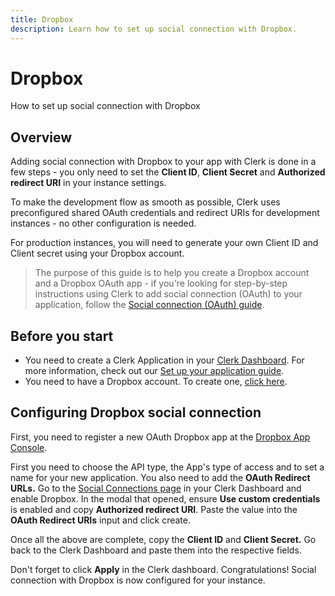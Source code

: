 ---
title: Dropbox
description: Learn how to set up social connection with Dropbox.
---

# Dropbox

How to set up social connection with Dropbox

## Overview

Adding social connection with Dropbox to your app with Clerk is done in a few steps - you only need to set the **Client ID**, **Client Secret** and **Authorized redirect URI** in your instance settings.

To make the development flow as smooth as possible, Clerk uses preconfigured shared OAuth credentials and redirect URIs for development instances - no other configuration is needed.

For production instances, you will need to generate your own Client ID and Client secret using your Dropbox account.

> The purpose of this guide is to help you create a Dropbox account and a Dropbox OAuth app - if you're looking for step-by-step instructions using Clerk to add social connection (OAuth) to your application, follow the [Social connection (OAuth) guide](/docs/authentication/social-connections/oauth).

## Before you start

- You need to create a Clerk Application in your [Clerk Dashboard](https://dashboard.clerk.com/). For more information, check out our [Set up your application guide](/docs/quickstarts/setup-clerk).
- You need to have a Dropbox account. To create one, [click here](https://www.dropbox.com/lp/developers).

## Configuring Dropbox social connection

First, you need to register a new OAuth Dropbox app at the [Dropbox App Console](https://www.dropbox.com/developers/apps).

<Images
  width={1905}
  height={836}
  src="/docs/images/authentication-providers/dropbox/creating-new-application.jpg"
  alt="Creating a new application"
/>

First you need to choose the API type, the App's type of access and to set a name for your new application. You also need to add the **OAuth Redirect URLs.** Go to the [Social Connections page](https://dashboard.clerk.com/last-active?path=authentication/social) in your Clerk Dashboard and enable Dropbox. In the modal that opened, ensure **Use custom credentials** is enabled and copy **Authorized redirect URI**. Paste the value into the **OAuth Redirect URIs** input and click create.

Once all the above are complete, copy the **Client ID** and **Client Secret.** Go back to the Clerk Dashboard and paste them into the respective fields.

<Images
  width={1902}
  height={1042}
  src="/docs/images/authentication-providers/dropbox/copying-values-from-dropbox-dashboard.jpg"
  alt="Copying values from the Dropbox dashboard"
/>

Don't forget to click **Apply** in the Clerk dashboard. Congratulations! Social connection with Dropbox is now configured for your instance.
